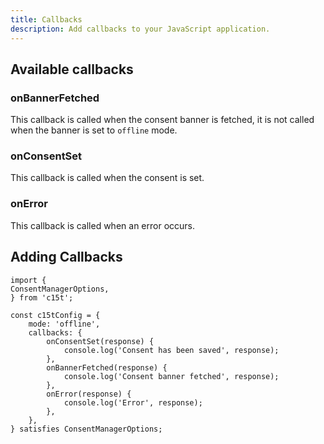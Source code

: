 ```yaml
---
title: Callbacks
description: Add callbacks to your JavaScript application.
---
```


## Available callbacks

### onBannerFetched

This callback is called when the consent banner is fetched, it is not called when the banner is set to `offline` mode.

<auto-type-table path="../../node_modules/c15t/src/types/callbacks.ts" name="OnBannerFetchedPayload" />

### onConsentSet

This callback is called when the consent is set.

<auto-type-table path="../../node_modules/c15t/src/types/callbacks.ts" name="OnConsentSetPayload" />

### onError

This callback is called when an error occurs.

<auto-type-table path="../../node_modules/c15t/src/types/callbacks.ts" name="OnErrorPayload" />

## Adding Callbacks
```tsx title="index.ts"
import { 
ConsentManagerOptions,
} from 'c15t';

const c15tConfig = {
	mode: 'offline',
	callbacks: {
		onConsentSet(response) {
			console.log('Consent has been saved', response);
		},
		onBannerFetched(response) {
			console.log('Consent banner fetched', response);
		},
		onError(response) {
			console.log('Error', response);
		},
	},
} satisfies ConsentManagerOptions;
```